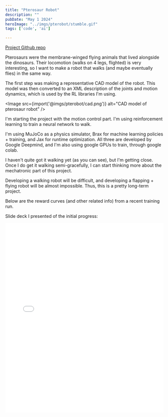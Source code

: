 ```yaml
---
title: "Pterosaur Robot"
description: ""
pubDate: "May 1 2024"
heroImage: "../imgs/pterobot/stumble.gif"
tags: ['code', 'ai']

---
```



[Project Github repo](https://github.com/pwspen/pterobot)

Pterosaurs were the membrane-winged flying animals that lived alongside the dinosaurs. Their locomotion (walks on 4 legs, flighted) is very interesting, so I want to make a robot that walks (and maybe eventually flies) in the same way.

The first step was making a representative CAD model of the robot. This model was then converted to an XML description of the joints and motion dynamics, which is used by the RL libraries I'm using.


<Image src={import('@imgs/pterobot/cad.png')} alt="CAD model of pterosaur robot" />

I'm starting the project with the motion control part. I'm using reinforcement learning to train a neural network to walk.

I'm using MuJoCo as a physics simulator, Brax for machine learning policies + training, and Jax for runtime optimization. All three are developed by Google Deepmind, and I'm also using google GPUs to train, through google colab.

I haven't quite got it walking yet (as you can see), but I'm getting close. Once I do get it walking semi-gracefully, I can start thinking more about the mechatronic part of this project.

Developing a walking robot will be difficult, and developing a flapping + flying robot will be almost impossible. Thus, this is a pretty long-term project.

Below are the reward curves (and other related info) from a recent training run.

<div class="border-2">
<PteroHtml/>
</div>

Slide deck I presented of the initial progress:

<iframe src="/public/pterobot.pdf" width="100%" height="600px" frameBorder="0"></iframe>